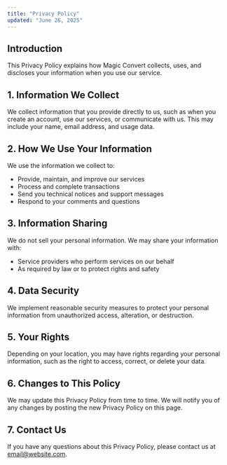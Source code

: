 ```yaml
---
title: "Privacy Policy"
updated: "June 26, 2025"
---
```


<Feedback title="Disclaimer" description="This is just an example. Please do not use this as a template for your Terms of Service. You should consult with a professional before publishing your terms of service. Once UI does not take responsibility for any content published in this template." marginBottom="24" paddingBottom="4" />

## Introduction

This Privacy Policy explains how Magic Convert collects, uses, and discloses your information when you use our service.

## 1. Information We Collect

We collect information that you provide directly to us, such as when you create an account, use our services, or communicate with us. This may include your name, email address, and usage data.

## 2. How We Use Your Information

We use the information we collect to:
- Provide, maintain, and improve our services
- Process and complete transactions
- Send you technical notices and support messages
- Respond to your comments and questions

## 3. Information Sharing

We do not sell your personal information. We may share your information with:
- Service providers who perform services on our behalf
- As required by law or to protect rights and safety

## 4. Data Security

We implement reasonable security measures to protect your personal information from unauthorized access, alteration, or destruction.

## 5. Your Rights

Depending on your location, you may have rights regarding your personal information, such as the right to access, correct, or delete your data.

## 6. Changes to This Policy

We may update this Privacy Policy from time to time. We will notify you of any changes by posting the new Privacy Policy on this page.

## 7. Contact Us

If you have any questions about this Privacy Policy, please contact us at <SmartLink href="mailto:email@website.com">email@website.com</SmartLink>.